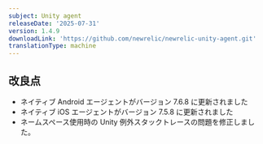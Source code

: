 ```yaml
---
subject: Unity agent
releaseDate: '2025-07-31'
version: 1.4.9
downloadLink: 'https://github.com/newrelic/newrelic-unity-agent.git'
translationType: machine
---
```


## 改良点

* ネイティブ Android エージェントがバージョン 7.6.8 に更新されました
* ネイティブ iOS エージェントがバージョン 7.5.8 に更新されました
* ネームスペース使用時の Unity 例外スタックトレースの問題を修正しました。